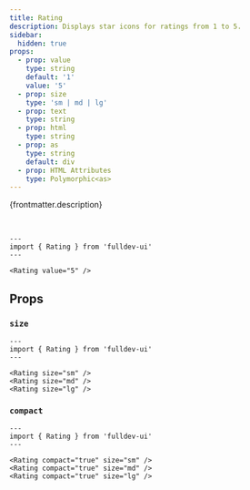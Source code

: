 ```yaml
---
title: Rating
description: Displays star icons for ratings from 1 to 5.
sidebar:
  hidden: true
props:
  - prop: value
    type: string
    default: '1'
    value: '5'
  - prop: size
    type: 'sm | md | lg'
  - prop: text
    type: string
  - prop: html
    type: string
  - prop: as
    type: string
    default: div
  - prop: HTML Attributes
    type: Polymorphic<as>
---
```




{frontmatter.description}

<br />

```astro live
---
import { Rating } from 'fulldev-ui'
---

<Rating value="5" />
```

## Props

<PropsTable props={frontmatter.props} />

### `size`

<SizeProp />

```astro live
---
import { Rating } from 'fulldev-ui'
---

<Rating size="sm" />
<Rating size="md" />
<Rating size="lg" />
```

### `compact`

<CompactProp />

```astro live
---
import { Rating } from 'fulldev-ui'
---

<Rating compact="true" size="sm" />
<Rating compact="true" size="md" />
<Rating compact="true" size="lg" />
```
